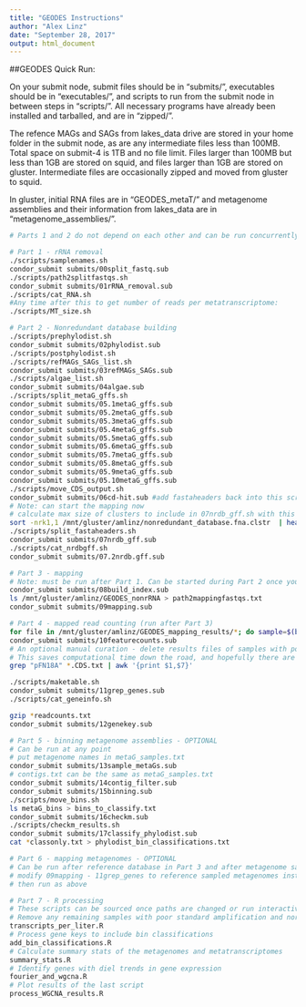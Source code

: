 ```yaml
---
title: "GEODES Instructions"
author: "Alex Linz"
date: "September 28, 2017"
output: html_document
---
```


##GEODES Quick Run:

On your submit node, submit files should be in "submits/", executables should be in "executables/", and scripts to run from the submit node in between steps in "scripts/". All necessary programs have already been installed and tarballed, and are in "zipped/".

The refence MAGs and SAGs from lakes_data drive are stored in your home folder in the submit node, as are any intermediate files less than 100MB. Total space on submit-4 is 1TB and no file limit. Files larger than 100MB but less than 1GB are stored on squid, and files larger than 1GB are stored on gluster. Intermediate files are occasionally zipped and moved from gluster to squid.

In gluster, initial RNA files are in "GEODES_metaT/" and metagenome assemblies and their information from lakes_data are in "metagenome_assemblies/".

```bash
# Parts 1 and 2 do not depend on each other and can be run concurrently

# Part 1 - rRNA removal
./scripts/samplenames.sh
condor_submit submits/00split_fastq.sub
./scripts/path2splitfastqs.sh
condor_submit submits/01rRNA_removal.sub
./scripts/cat_RNA.sh
#Any time after this to get number of reads per metatranscriptome:
./scripts/MT_size.sh

# Part 2 - Nonredundant database building
./scripts/prephylodist.sh
condor_submit submits/02phylodist.sub
./scripts/postphylodist.sh
./scripts/refMAGs_SAGs_list.sh
condor_submit submits/03refMAGs_SAGs.sub
./scripts/algae_list.sh
condor_submit submits/04algae.sub
./scripts/split_metaG_gffs.sh
condor_submit submits/05.1metaG_gffs.sub
condor_submit submits/05.2metaG_gffs.sub
condor_submit submits/05.3metaG_gffs.sub
condor_submit submits/05.4metaG_gffs.sub
condor_submit submits/05.5metaG_gffs.sub
condor_submit submits/05.6metaG_gffs.sub
condor_submit submits/05.7metaG_gffs.sub
condor_submit submits/05.8metaG_gffs.sub
condor_submit submits/05.9metaG_gffs.sub
condor_submit submits/05.10metaG_gffs.sub
./scripts/move_CDS_output.sh
condor_submit submits/06cd-hit.sub #add fastaheaders back into this script
# Note: can start the mapping now
# calculate max size of clusters to include in 07nrdb_gff.sh with this command (add 1):
sort -nrk1,1 /mnt/gluster/amlinz/nonredundant_database.fna.clstr  | head -1 | cut -f1
./scripts/split_fastaheaders.sh
condor_submit submits/07nrdb_gff.sub
./scripts/cat_nrdbgff.sh
condor_submit submits/07.2nrdb.gff.sub

# Part 3 - mapping
# Note: must be run after Part 1. Can be started during Part 2 once you have the fasta file of the nonredundant database and before the gff file is finished processing.
condor_submit submits/08build_index.sub
ls /mnt/gluster/amlinz/GEODES_nonrRNA > path2mappingfastqs.txt
condor_submit submits/09mapping.sub

# Part 4 - mapped read counting (run after Part 3)
for file in /mnt/gluster/amlinz/GEODES_mapping_results/*; do sample=$(basename $file |cut -d'.' -f1); echo $sample;done > bamfiles.txt
condor_submit submits/10featurecounts.sub
# An optional manual curation - delete results files of samples with poor amplification of the standard (< 10 reads)
# This saves computational time down the road, and hopefully there are not many.
grep "pFN18A" *.CDS.txt | awk '{print $1,$7}'

./scripts/maketable.sh
condor_submit submits/11grep_genes.sub
./scripts/cat_geneinfo.sh

gzip *readcounts.txt
condor_submit submits/12genekey.sub

# Part 5 - binning metagenome assemblies - OPTIONAL
# Can be run at any point
# put metagenome names in metaG_samples.txt
condor_submit submits/13sample_metaGs.sub
# contigs.txt can be the same as metaG_samples.txt
condor_submit submits/14contig_filter.sub
condor_submit submits/15binning.sub
./scripts/move_bins.sh
ls metaG_bins > bins_to_classify.txt
condor_submit submits/16checkm.sub
./scripts/checkm_results.sh
condor_submit submits/17classify_phylodist.sub
cat *classonly.txt > phylodist_bin_classifications.txt

# Part 6 - mapping metagenomes - OPTIONAL
# Can be run after reference database in Part 3 and after metagenome sampling in Part 5
# modify 09mapping - 11grep_genes to reference sampled metagenomes instead of metatranscriptomes
# then run as above

# Part 7 - R processing
# These scripts can be sourced once paths are changed or run interactively. Make sure to NOT save large files in your github repo. Run one lake at a time to save RAM.
# Remove any remaining samples with poor standard amplification and normalize read counts to transcripts/L
transcripts_per_liter.R
# Process gene keys to include bin classifications
add_bin_classifications.R
# Calculate summary stats of the metagenomes and metatranscriptomes
summary_stats.R
# Identify genes with diel trends in gene expression
fourier_and_wgcna.R
# Plot results of the last script
process_WGCNA_results.R
```

